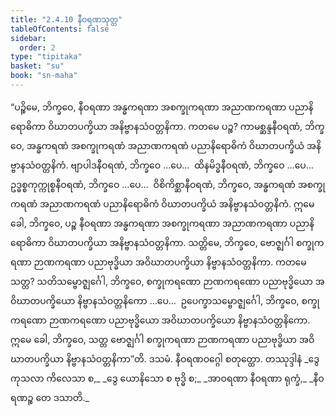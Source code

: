 ```yaml
---
title: "2.4.10 နီဝရဏသုတ္တ"
tableOfContents: false
sidebar:
  order: 2
type: "tipitaka"
basket: "su"
book: "sn-maha"
---
```



<DynamicBreadcrumb />

<Division number="221" book="sn-maha">

<Paragraph number="525" book="sn-maha">
“ပဉ္စိမေ, ဘိက္ခဝေ, နီဝရဏာ အန္ဓကရဏာ အစက္ခုကရဏာ အညာဏကရဏာ ပညာနိရောဓိကာ ဝိဃာတပက္ခိယာ အနိဗ္ဗာနသံဝတ္တနိကာ. ကတမေ ပဉ္စ? ကာမစ္ဆန္ဒနီဝရဏံ, ဘိက္ခဝေ, အန္ဓကရဏံ အစက္ခုကရဏံ အညာဏကရဏံ ပညာနိရောဓိကံ ဝိဃာတပက္ခိယံ အနိဗ္ဗာနသံဝတ္တနိကံ. ဗျာပါဒနီဝရဏံ, ဘိက္ခဝေ …ပေ…  ထိနမိဒ္ဓနီဝရဏံ, ဘိက္ခဝေ …ပေ…  ဥဒ္ဓစ္စကုက္ကုစ္စနီဝရဏံ, ဘိက္ခဝေ …ပေ…  ဝိစိကိစ္ဆာနီဝရဏံ, ဘိက္ခဝေ, အန္ဓကရဏံ အစက္ခုကရဏံ အညာဏကရဏံ ပညာနိရောဓိကံ ဝိဃာတပက္ခိယံ အနိဗ္ဗာနသံဝတ္တနိကံ. ဣမေ ခေါ, ဘိက္ခဝေ, ပဉ္စ နီဝရဏာ အန္ဓကရဏာ အစက္ခုကရဏာ အညာဏကရဏာ ပညာနိရောဓိကာ ဝိဃာတပက္ခိယာ အနိဗ္ဗာနသံဝတ္တနိကာ.
</Paragraph>

<Paragraph number="526" book="sn-maha">
သတ္တိမေ, ဘိက္ခဝေ, ဗောဇ္ဈင်္ဂါ စက္ခုကရဏာ ဉာဏကရဏာ ပညာဗုဒ္ဓိယာ အဝိဃာတပက္ခိယာ နိဗ္ဗာနသံဝတ္တနိကာ. ကတမေ သတ္တ? သတိသမ္ဗောဇ္ဈင်္ဂေါ, ဘိက္ခဝေ, စက္ခုကရဏော ဉာဏကရဏော ပညာဗုဒ္ဓိယော အဝိဃာတပက္ခိယော နိဗ္ဗာနသံဝတ္တနိကော …ပေ…  ဥပေက္ခာသမ္ဗောဇ္ဈင်္ဂေါ, ဘိက္ခဝေ, စက္ခုကရဏော ဉာဏကရဏော ပညာဗုဒ္ဓိယော အဝိဃာတပက္ခိယော နိဗ္ဗာနသံဝတ္တနိကော. ဣမေ ခေါ, ဘိက္ခဝေ, သတ္တ ဗောဇ္ဈင်္ဂါ စက္ခုကရဏာ ဉာဏကရဏာ ပညာဗုဒ္ဓိယာ အဝိဃာတပက္ခိယာ နိဗ္ဗာနသံဝတ္တနိကာ”တိ.

</Paragraph>
</Division>

<Paragraph number="527" type="center" book="sn-maha">
ဒသမံ.



</Paragraph>

<Paragraph number="528" type="center" book="sn-maha">
နီဝရဏဝဂ္ဂေါ စတုတ္ထော.



</Paragraph>

<Paragraph number="529" type="center" book="sn-maha">
တဿုဒ္ဒါနံ


</Paragraph>

<Paragraph number="530" type="verses" book="sn-maha">
_ဒွေ ကုသလာ ကိလေသာ စ,_  
_ဒွေ ယောနိသော စ ဗုဒ္ဓိ စ;_  
_အာဝရဏာ နီဝရဏာ ရုက္ခံ,_  
_နီဝရဏဉ္စ တေ ဒသာတိ._
</Paragraph>